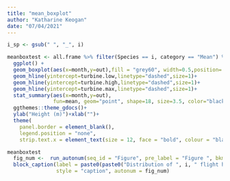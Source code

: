 ```yaml
---
title: "mean_boxplot"
author: "Katharine Keogan"
date: "07/04/2021"
---
```


```r

i_sp <- gsub(" ", "_", i)

meanboxtest <- all.frame %>% filter(Species == i, category == "Mean") %>%
  ggplot() +
  geom_boxplot(aes(x=month,y=out),fill = "grey60", width=0.5,position= position_dodge(width=1))+
  geom_hline(yintercept=turbine.low,linetype="dashed",size=1)+
  geom_hline(yintercept=turbine.high,linetype="dashed",size=1)+
  geom_hline(yintercept=turbine.max,linetype="dashed",size=1)+
  stat_summary(aes(x=month,y=out),
               fun=mean, geom="point", shape=18, size=3.5, color="black",position= position_dodge(width=1))+
  ggthemes::theme_gdocs()+
  ylab("Height (m)")+xlab("")+
  theme(
    panel.border = element_blank(),
    legend.position = "none",
    strip.text.x = element_text(size = 12, face = "bold", colour = "black")) 

meanboxtest
  fig_num <-  run_autonum(seq_id = "Figure", pre_label = "Figure ", bkm_all = paste0("meanboxplot_", i_sp))
  block_caption(label = paste0(paste0("Distribution of ", i, " flight heights from the mean bootstrapped estimates between March 2019 and February 2021. The mean of the population for each distribution is indicated by the black dot, and the middle line represents the median. The grey boxes represent the middle 50% of the data. The dotted lines indicate the minimum and maximum rotor heights of both wind turbine scenarios.")), 
                style = "caption", autonum = fig_num)
  ```